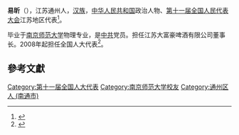 '''易昕'''（{{bd|1957年||}}），江苏通州人，[[汉族|汉族]]，[[中华人民共和国|中华人民共和国]]政治人物、[[第十一届全国人民代表大会|第十一届全国人民代表大会]]江苏地区代表<ref>{{cite web|author=新华网|title=第十一届全国人大代表|url=http://news.xinhuanet.com/ziliao/2008-03/03/content_7708230.htm?node=36628|publisher=新华网|accessdate=2014-01-07|archive-date=2014-01-10|archive-url=https://web.archive.org/web/20140110211415/http://news.xinhuanet.com/ziliao/2008-03/03/content_7708230.htm?node=36628|dead-url=no}}</ref>。

毕业于[[南京师范大学|南京师范大学]]物理专业，是[[中共|中共]]党员。担任江苏大富豪啤酒有限公司董事长。2008年起担任全国人大代表<ref>{{cite news|title=全国人大代表信息-易昕|url= http://210.82.31.1:8084/delegate/viewDelegate.action?dbid=110790|accessdate=2013-04-05|newspaper=全国人大网|archive-url=https://web.archive.org/web/20140321081239/http://www.npc.gov.cn/delegate/viewDelegate.action?dbid=110790|archive-date=2014-03-21|dead-url=yes}}</ref>。

==參考文獻==
{{reflist}}
[[Category:第十一届全国人大代表|Category:第十一届全国人大代表]]
[[Category:南京师范大学校友|Category:南京师范大学校友]]
[[Category:通州区人_(南通市)|Category:通州区人 (南通市)]]